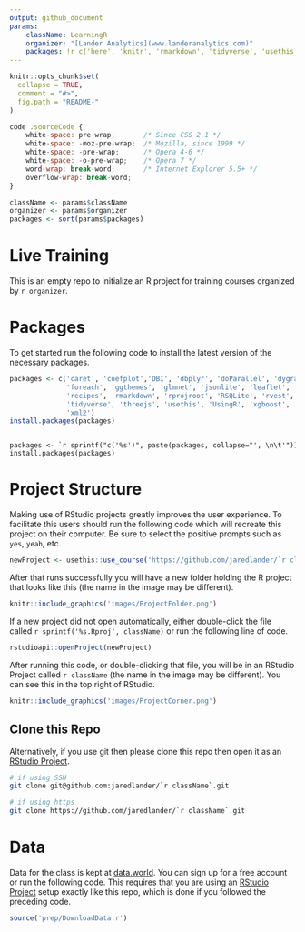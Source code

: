 ```yaml
---
output: github_document
params:
    className: LearningR
    organizer: "[Lander Analytics](www.landeranalytics.com)"
    packages: !r c('here', 'knitr', 'rmarkdown', 'tidyverse', 'usethis')
---
```


<!-- README.md is generated from README.Rmd. Please edit that file -->

```r
knitr::opts_chunk$set(
  collapse = TRUE,
  comment = "#>",
  fig.path = "README-"
)
```

```js
code .sourceCode {
    white-space: pre-wrap;       /* Since CSS 2.1 */
    white-space: -moz-pre-wrap;  /* Mozilla, since 1999 */
    white-space: -pre-wrap;      /* Opera 4-6 */
    white-space: -o-pre-wrap;    /* Opera 7 */
    word-wrap: break-word;       /* Internet Explorer 5.5+ */
    overflow-wrap: break-word;
}
```


```r
className <- params$className
organizer <- params$organizer
packages <- sort(params$packages)
```

# Live Training

This is an empty repo to initialize an R project for training courses organized by `r organizer`.

# Packages

To get started run the following code to install the latest version of the necessary packages.

```r
packages <- c('caret', 'coefplot','DBI', 'dbplyr', 'doParallel', 'dygraphs', 
              'foreach', 'ggthemes', 'glmnet', 'jsonlite', 'leaflet', 'odbc', 
              'recipes', 'rmarkdown', 'rprojroot', 'RSQLite', 'rvest', 
              'tidyverse', 'threejs', 'usethis', 'UsingR', 'xgboost', 'XML', 
              'xml2')
install.packages(packages)
```

<div class='sourceCode'><pre class='sourceCode r'><code class='sourceCode r'>
packages <- `r sprintf("c('%s')", paste(packages, collapse="', \n\t'"))`
install.packages(packages)
</code></pre></div>

# Project Structure

Making use of RStudio projects greatly improves the user experience. To facilitate this users should run the following code which will recreate this project on their computer. Be sure to select the positive prompts such as `yes`, `yeah`, etc.

```r
newProject <- usethis::use_course('https://github.com/jaredlander/`r className`/archive/master.zip')
```

After that runs successfully you will have a new folder holding the R project that looks like this (the name in the image may be different).

```r
knitr::include_graphics('images/ProjectFolder.png')
```

If a new project did not open automatically, either double-click the file called `r sprintf('%s.Rproj', className)` or run the following line of code.

```r
rstudioapi::openProject(newProject)
```

After running this code, or double-clicking that file, you will be in an RStudio Project called `r className` (the name in the image may be different). You can see this in the top right of RStudio.

```r
knitr::include_graphics('images/ProjectCorner.png')
```

## Clone this Repo

Alternatively, if you use git then please clone this repo then open it as an [RStudio Project](https://support.rstudio.com/hc/en-us/articles/200526207-Using-Projects).

```sh
# if using SSH
git clone git@github.com:jaredlander/`r className`.git

# if using https
git clone https://github.com/jaredlander/`r className`.git
```

# Data

Data for the class is kept at [data.world](https://data.world/landeranalytics/training). You can sign up for a free account or run the following code. This requires that you are using an [RStudio Project](https://support.rstudio.com/hc/en-us/articles/200526207-Using-Projects) setup exactly like this repo, which is done if you followed the preceding code.

```r
source('prep/DownloadData.r')
```
